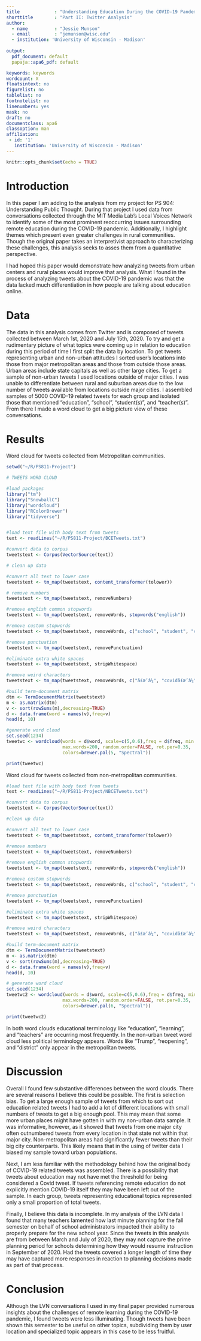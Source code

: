 ---
title             : "Understanding Education During the COVID-19 Pandemic"
shorttitle        : "Part II: Twitter Analysis"
author: 
  - name          : "Jessie Munson"
  - email         : "jemunson@wisc.edu"
  - institution: 'University of Wisconsin - Madison'
    
output:
  pdf_document: default
  papaja::apa6_pdf: default

keywords: keywords
wordcount: X
floatsintext: no
figurelist: no
tablelist: no
footnotelist: no
linenumbers: yes
mask: no
draft: no
documentclass: apa6
classoption: man
affiliation:
 - id: '1'
   institution: 'University of Wisconsin - Madison'
---

```{r setup, include=FALSE}
knitr::opts_chunk$set(echo = TRUE)
```

# Introduction
In this paper I am adding to the analysis from my project for PS 904: Understanding Public Thought. During that project I used data from conversations collected through the MIT Media Lab's Local Voices Network to identify some of the most prominent reoccurring issues surrounding remote education during the COVID-19 pandemic. Additionally, I highlight themes which present even greater challenges in rural communities. Though the original paper takes an interpretivist approach to characterizing these challenges, this analysis seeks to asses them from a quantitative perspective. 

I had hoped this paper would demonstrate how analyzing tweets from urban centers and rural places would improve that analysis. What I found in the process of analyzing tweets about the COVID-19 pandemic was that the data lacked much differentiation in how people are talking about education online.

# Data
The data in this analysis comes from Twitter and is composed of tweets collected between March 1st, 2020 and July 15th, 2020. To try and get a rudimentary picture of what topics were coming up in relation to education during this period of time I first split the data by location. To get tweets representing urban and non-urban attitudes I sorted user's locations into those from major metropolitan areas and those from outside those areas. Urban areas include state capitals as well as other large cities. To get a sample of non-urban tweets I used locations outside of major cities. I was unable to differentiate between rural and suburban areas due to the low number of tweets available from locations outside major cities. I assembled samples of 5000 COVID-19 related tweets for each group and isolated those that mentioned "education", "school", "student(s)", and "teacher(s)". From there I made a word cloud to get a big picture view of these conversations.

# Results
Word cloud for tweets collected from Metropolitan communities.
```{r, results=FALSE, warning=FALSE, echo=FALSE, message=FALSE, warning = FALSE}
setwd("~/R/PS811-Project")

# TWEETS WORD CLOUD

#load packages
library("tm")
library("SnowballC")
library("wordcloud")
library("RColorBrewer")
library("tidyverse")


#load text file with body text from tweets
text <- readLines("~/R/PS811-Project/BCETweets.txt")

#convert data to corpus
tweetstext <- Corpus(VectorSource(text))

# clean up data

#convert all text to lower case
tweetstext <- tm_map(tweetstext, content_transformer(tolower))

# remove numbers
tweetstext <- tm_map(tweetstext, removeNumbers)

#remove english common stopwords
tweetstext <- tm_map(tweetstext, removeWords, stopwords("english"))

#remove custom stopwords
tweetstext <- tm_map(tweetstext, removeWords, c("school", "student", "covid", "coronavirus", "students", "schools"))

#remove punctuation
tweetstext <- tm_map(tweetstext, removePunctuation)

#eliminate extra white spaces
tweetstext <- tm_map(tweetstext, stripWhitespace)

#remove weird characters
tweetstext <- tm_map(tweetstext, removeWords, c("ã£æ’â¼", "covidã£æ’â¼", "itã¢â‚¬â„¢s","iã¢â‚¬â„¢m"))

#build term-document matrix
dtm <- TermDocumentMatrix(tweetstext)
m <- as.matrix(dtm)
v <- sort(rowSums(m),decreasing=TRUE)
d <- data.frame(word = names(v),freq=v)
head(d, 10)

#generate word cloud
set.seed(1234)
tweetwc <- wordcloud(words = d$word, scale=c(5,0.6),freq = d$freq, min.freq = 1,
                     max.words=200, random.order=FALSE, rot.per=0.35, 
                     colors=brewer.pal(5, "Spectral"))

print(tweetwc)


```
\newpage
Word cloud for tweets collected from non-metropolitan communities.

```{r, results=FALSE, warning=FALSE, echo=FALSE, message=FALSE, warning = FALSE}
#load text file with body text from tweets
text <- readLines("~/R/PS811-Project/NBCETweets.txt")

#convert data to corpus
tweetstext <- Corpus(VectorSource(text))

#clean up data

#convert all text to lower case
tweetstext <- tm_map(tweetstext, content_transformer(tolower))

#remove numbers
tweetstext <- tm_map(tweetstext, removeNumbers)

#remove english common stopwords
tweetstext <- tm_map(tweetstext, removeWords, stopwords("english"))

#remove custom stopwords
tweetstext <- tm_map(tweetstext, removeWords, c("school", "student", "covid", "coronavirus", "students", "schools")) 

#remove punctuation
tweetstext <- tm_map(tweetstext, removePunctuation)

#eliminate extra white spaces
tweetstext <- tm_map(tweetstext, stripWhitespace)

#remove weird characters
tweetstext <- tm_map(tweetstext, removeWords, c("ã£æ’â¼", "covidã£æ’â¼", "itã¢â‚¬â„¢s","iã¢â‚¬â„¢m"))

#build term-document matrix
dtm <- TermDocumentMatrix(tweetstext)
m <- as.matrix(dtm)
v <- sort(rowSums(m),decreasing=TRUE)
d <- data.frame(word = names(v),freq=v)
head(d, 10)

# generate word cloud
set.seed(1234)
tweetwc2 <- wordcloud(words = d$word, scale=c(5,0.6),freq = d$freq, min.freq = 1,
                     max.words=200, random.order=FALSE, rot.per=0.35, 
                     colors=brewer.pal(6, "Spectral"))

print(tweetwc2)

```

In both word clouds educational terminology like "education", "learning", and "teachers" are occurring most frequently. In the non-urban tweet word cloud less political terminology appears. Words like "Trump", "reopening", and "district" only appear in the metropolitan tweets.

# Discussion

Overall I found few substantive differences between the word clouds. There are several reasons I believe this could be possible. The first is selection bias. To get a large enough sample of tweets from which to sort out education related tweets I had to add a lot of different locations with small numbers of tweets to get a big enough pool. This may mean that some more urban places might have gotten in with my non-urban data sample. It was informative, however, as it showed that tweets from one major city often outnumbered tweets from every location in that state not within that major city. Non-metropolitan areas had significantly fewer tweets than their big city counterparts. This likely means that in the using of twitter data I biased my sample toward urban populations.

Next, I am less familiar with the methodology behind how the original body of COVID-19 related tweets was assembled. There is a possibility that tweets about education may not have met the threshold for being considered a Covid tweet. If tweets referencing remote education do not explicitly mention COVID-19 itself they may have been left out of the sample. In each group, tweets representing educational topics represented only a small proportion of total tweets.

Finally, I believe this data is incomplete. In my analysis of the LVN data I found that many teachers lamented how last minute planning for the fall semester on behalf of school administrators impacted their ability to properly prepare for the new school year. Since the tweets in this analysis are from between March and July of 2020, they may not capture the prime planning period for schools determining how they would resume instruction in September of 2020. Had the tweets covered a longer length of time they may have captured more responses in reaction to planning decisions made as part of that process.

# Conclusion

Although the LVN conversations I used in my final paper provided numerous insights about the challenges of remote learning during the COVID-19 pandemic, I found tweets were less illuminating. Though tweets have been shown this semester to be useful on other topics, subdividing them by user location and specialized topic appears in this case to be less fruitful.





